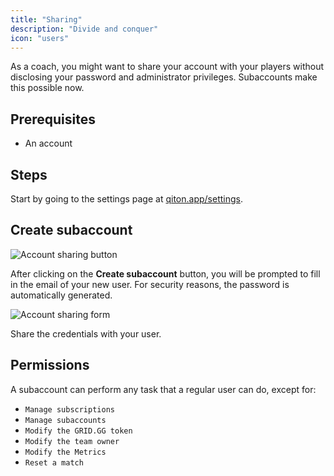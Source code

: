 ```yaml
---
title: "Sharing"
description: "Divide and conquer"
icon: "users"
---
```


As a coach, you might want to share your account with your players without disclosing your password and administrator
privileges.
Subaccounts make this possible now.

## Prerequisites

- An account

## Steps

Start by going to the settings page at [qiton.app/settings](https://qiton.app/settings).

## Create subaccount

<Frame>
    <img
        src="./images/sub/button.png"
        alt="Account sharing button"
    />
</Frame>

After clicking on the **Create subaccount** button, you will be prompted to fill in the email of your new user.
For security reasons, the password is automatically generated.

<Frame>
    <img
        src="./images/sub/form.png"
        alt="Account sharing form"
    />
</Frame>

Share the credentials with your user.

## Permissions

A subaccount can perform any task that a regular user can do, except for:
- `Manage subscriptions`
- `Manage subaccounts`
- `Modify the GRID.GG token`
- `Modify the team owner`
- `Modify the Metrics`
- `Reset a match`
